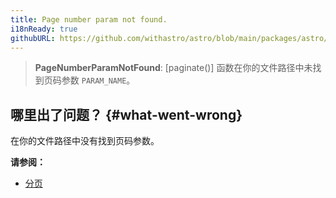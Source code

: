 ```yaml
---
title: Page number param not found.
i18nReady: true
githubURL: https://github.com/withastro/astro/blob/main/packages/astro/src/core/errors/errors-data.ts
---
```


> **PageNumberParamNotFound**: [paginate()] 函数在你的文件路径中未找到页码参数 `PARAM_NAME`。

## 哪里出了问题？ \{#what-went-wrong\}

在你的文件路径中没有找到页码参数。

**请参阅：**

- [分页](/zh-cn/guides/routing/#pagination)
